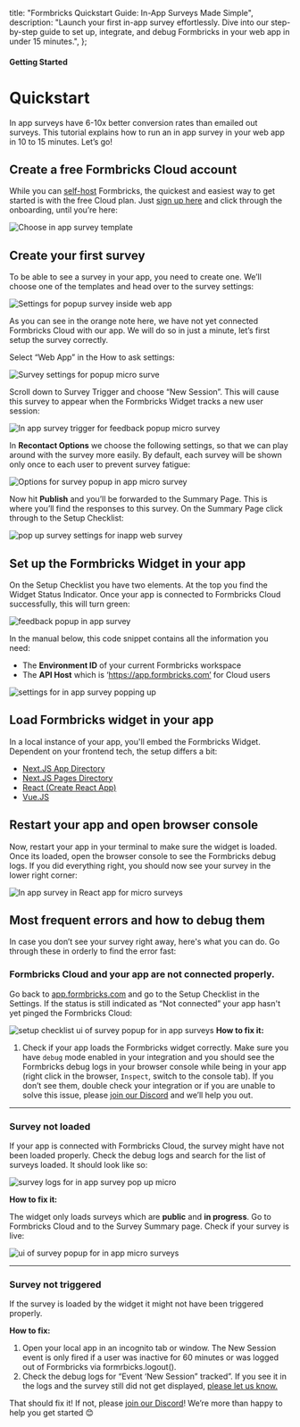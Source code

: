 

  title: "Formbricks Quickstart Guide: In-App Surveys Made Simple",
  description: "Launch your first in-app survey effortlessly. Dive into our step-by-step guide to set up, integrate, and debug Formbricks in your web app in under 15 minutes.",
};

#### Getting Started

# Quickstart

In app surveys have 6-10x better conversion rates than emailed out surveys. This tutorial explains how to run an in app survey in your web app in 10 to 15 minutes. Let’s go!

## Create a free Formbricks Cloud account

While you can [self-host](/docs/self-hosting/deployment) Formbricks, the quickest and easiest way to get started is with the free Cloud plan. Just [sign up here](https://app.formbricks.com/auth/signup) and click through the onboarding, until you’re here:

<Image
  src={I1}
  alt="Choose in app survey template"
  quality="100"
  className="max-w-full sm:max-w-3xl rounded-lg "
/>

## Create your first survey

To be able to see a survey in your app, you need to create one. We’ll choose one of the templates and head over to the survey settings:

<Image
  src={I2}
  alt="Settings for popup survey inside web app"
  quality="100"
  className="rounded-lg max-w-full sm:max-w-3xl"
/>

As you can see in the orange note here, we have not yet connected Formbricks Cloud with our app. We will do so in just a minute, let’s first setup the survey correctly.

Select “Web App” in the How to ask settings:

<Image
  src={I3}
  alt="Survey settings for popup micro surve"
  quality="100"
  className="rounded-lg max-w-full sm:max-w-3xl"
/>

Scroll down to Survey Trigger and choose “New Session”. This will cause this survey to appear when the Formbricks Widget tracks a new user session:

<Image
  src={I4}
  alt="In app survey trigger for feedback popup micro survey"
  quality="100"
  className="rounded-lg max-w-full sm:max-w-3xl"
/>

In **Recontact Options** we choose the following settings, so that we can play around with the survey more easily. By default, each survey will be shown only once to each user to prevent survey fatigue:

<Image
  src={I5}
  alt="Options for survey popup in app micro survey"
  quality="100"
  className="rounded-lg max-w-full sm:max-w-3xl"
/>

Now hit **Publish** and you’ll be forwarded to the Summary Page. This is where you’ll find the responses to this survey. On the Summary Page click through to the Setup Checklist:

<Image
  src={I6}
  alt="pop up survey settings for inapp web survey"
  quality="100"
  className="rounded-lg max-w-full sm:max-w-3xl"
/>

## Set up the Formbricks Widget in your app

On the Setup Checklist you have two elements. At the top you find the Widget Status Indicator. Once your app is connected to Formbricks Cloud successfully, this will turn green:

<Image
  src={I7}
  alt="feedback popup in app survey"
  quality="100"
  className="rounded-lg max-w-full sm:max-w-3xl"
/>

In the manual below, this code snippet contains all the information you need:

- The **Environment ID** of your current Formbricks workspace
- The **API Host** which is ‘https://app.formbricks.com’ for Cloud users

<Image
  src={I8}
  alt="settings for in app survey popping up"
  quality="100"
  className="rounded-lg max-w-full sm:max-w-3xl"
/>

## Load Formbricks widget in your app

In a local instance of your app, you'll embed the Formbricks Widget. Dependent on your frontend tech, the setup differs a bit:

- [Next.JS App Directory](/docs/getting-started/framework-guides#next-js)
- [Next.JS Pages Directory](/docs/getting-started/framework-guides#next-js)
- [React (Create React App)](/docs/getting-started/framework-guides#react-js)
- [Vue.JS](/docs/getting-started/framework-guides#vue-js)

## Restart your app and open browser console

Now, restart your app in your terminal to make sure the widget is loaded. Once its loaded, open the browser console to see the Formbricks debug logs. If you did everything right, you should now see your survey in the lower right corner:

<Image
  src={ReactApp}
  alt="In app survey in React app for micro surveys"
  quality="100"
  className="rounded-lg max-w-full sm:max-w-3xl"
/>

## Most frequent errors and how to debug them

In case you don’t see your survey right away, here's what you can do. Go through these in orderly to find the error fast:

### Formbricks Cloud and your app are not connected properly.

Go back to [app.formbricks.com](http://app.formbricks.com) and go to the Setup Checklist in the Settings. If the status is still indicated as “Not connected” your app hasn't yet pinged the Formbricks Cloud:

<Image
  src={I9}
  alt="setup checklist ui of survey popup for in app surveys"
  quality="100"
  className="rounded-lg max-w-full sm:max-w-3xl"
/>
**How to fix it:**

1. Check if your app loads the Formbricks widget correctly. Make sure you have `debug` mode enabled in your integration and you should see the Formbricks debug logs in your browser console while being in your app (right click in the browser, `Inspect`, switch to the console tab). If you don’t see them, double check your integration or if you are unable to solve this issue, please [join our Discord](https://formbricks.com/discord) and we’ll help you out.

---

### Survey not loaded

If your app is connected with Formbricks Cloud, the survey might have not been loaded properly. Check the debug logs and search for the list of surveys loaded. It should look like so:

<Image
  src={I11}
  alt="survey logs for in app survey pop up micro"
  quality="100"
  className="rounded-lg max-w-full sm:max-w-3xl"
/>

**How to fix it:**

The widget only loads surveys which are **public** and **in progress**. Go to Formbricks Cloud and to the Survey Summary page. Check if your survey is live:

<Image
  src={I10}
  alt="ui of survey popup for in app micro surveys"
  quality="100"
  className="rounded-lg max-w-full sm:max-w-3xl"
/>

---

### Survey not triggered

If the survey is loaded by the widget it might not have been triggered properly.

**How to fix:**

1. Open your local app in an incognito tab or window. The New Session event is only fired if a user was inactive for 60 minutes or was logged out of Formbricks via formrbicks.logout().
2. Check the debug logs for “Event ‘New Session” tracked”. If you see it in the logs and the survey still did not get displayed, [please let us know.](mailto:support@formbricks.com)

That should fix it! If not, please [join our Discord](https://formbricks.com/discord)! We’re more than happy to help you get started 😊
